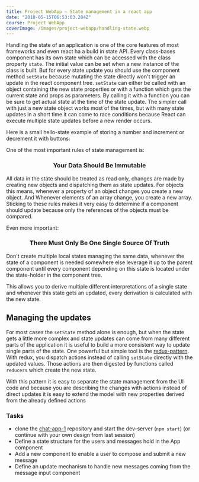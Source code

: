 ```yaml
---
title: Project WebApp — State management in a react app
date: "2018-05-15T06:53:03.284Z"
course: Project WebApp
coverImage: /images/project-webapp/handling-state.webp
---
```


Handling the state of an application is one of the core features of most
frameworks and even react ha a build in state API. Every class-bases component
has its own state which can be accessed with the class property `state`. The
initial value can be set when a new instance of the class is built. But for
every state update you should use the component method `setState` because
mutating the state directly won't trigger an update in the react component tree.
`setState` can either be called with an object containing the new state
properties or with a function which gets the current state and props as
parameters. By calling it with a function you can be sure to get actual state at
the time of the state update. The simpler call with just a new state object
works most of the times, but with many state updates in a short time it can come
to race conditions because React can execute multiple state updates before a new
render occurs.

Here is a small hello-state example of storing a number and increment or
decrement it with buttons:

<component-playground complex="true" sample="HelloState.js" ></component-playground>
One of the most important rules of state management is:

### <center>Your Data Should Be Immutable</center>

All data in the state should be treated as read only, changes are made by
creating new objects and dispatching them as state updates. For objects this
means, whenever a property of an object changes you create a new object. And
Whenever elements of an array change, you create a new array. Sticking to these
rules makes it very easy to determine if a component should update because only
the references of the objects must be compared.

Even more important:

### <center>There Must Only Be One Single Source Of Truth</center>

Don't create multiple local states managing the same data, whenever the state of
a component is needed somewhere else leverage it up to the parent component
until every component depending on this state is located under the state-holder
in the component tree.

This allows you to derive multiple different interpretations of a single state
and whenever this state gets an updated, every derivation is calculated with the
new state.

## Managing the updates

For most cases the `setState` method alone is enough, but when the state gets a
little more complex and state updates can come from many different parts of the
application it is useful to build a more consistent way to update single parts
of the state. One powerful but simple tool is the
[redux-pattern](https://redux.js.org/). With redux, you dispatch actions instead
of calling `setState` directly with the updated values. Those actions are then
digested by functions called `reducers` which create the new state.

<component-playground complex="true" sample="HelloRedux.js" ></component-playground>

With this pattern it is easy to separate the state management from the UI code
and because you are describing the changes with actions instead of direct
updates it is easy to extend the model with new properties derived from the
already defined actions

<component-playground complex="true" sample="HelloReduxExtended.js" ></component-playground>

### Tasks

- clone the [chat-app-1](https://github.com/kaoDev/chat-app-1) repository and
  start the dev-server (`npm start`) (or continue with your own design from last
  session)
- Define a state structure for the users and messages hold in the App component
- Add a new component to enable a user to compose and submit a new message
- Define an update mechanism to handle new messages coming from the message
  input component
